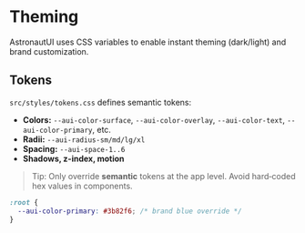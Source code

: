 
<Meta title="Guides/Theming" />

# Theming

AstronautUI uses CSS variables to enable instant theming (dark/light) and brand customization.

## Tokens

`src/styles/tokens.css` defines semantic tokens:

- **Colors:** `--aui-color-surface`, `--aui-color-overlay`, `--aui-color-text`, `--aui-color-primary`, etc.
- **Radii:** `--aui-radius-sm/md/lg/xl`
- **Spacing:** `--aui-space-1..6`
- **Shadows, z-index, motion**

> Tip: Only override **semantic** tokens at the app level. Avoid hard‑coded hex values in components.

```css
:root {
  --aui-color-primary: #3b82f6; /* brand blue override */
}
